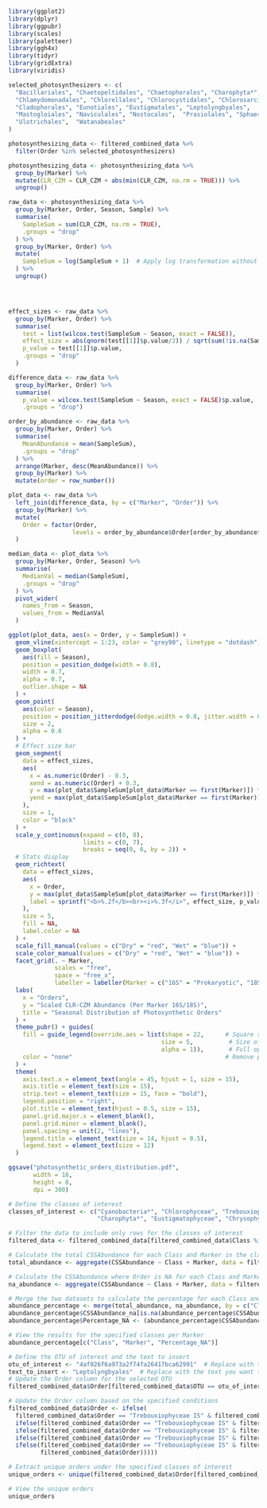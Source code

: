 ```{r}
library(ggplot2)
library(dplyr)
library(ggpubr)
library(scales)
library(paletteer)
library(ggh4x)
library(tidyr)
library(gridExtra)
library(viridis)
```


```{r}
selected_photosynthesizers <- c(
  "Bacillariales", "Chaetopeltidales", "Chaetophorales", "Charophyta*",
  "Chlamydomonadales", "Chlorellales", "Chlorocystidales", "Chlorosarcinales",
  "Cladophorales", "Eunotiales", "Eustigmatales", "Leptolyngbyales",
  "Mastogloiales", "Naviculales", "Nostocales",  "Prasiolales", "Sphaeropleales", "TIS Fam. Coccomyxaceae", "TIS Fam. Leptosiraceae", "Trebouxiales", "Trentepohliales",
  "Ulotrichales",  "Watanabeales"
)

```



```{r}
photosynthesizing_data <- filtered_combined_data %>%
  filter(Order %in% selected_photosynthesizers)

photosynthesizing_data <- photosynthesizing_data %>%
  group_by(Marker) %>%
  mutate(CLR_CZM = CLR_CZM + abs(min(CLR_CZM, na.rm = TRUE))) %>%
  ungroup()
```


```{r}
raw_data <- photosynthesizing_data %>%
  group_by(Marker, Order, Season, Sample) %>%
  summarise(
    SampleSum = sum(CLR_CZM, na.rm = TRUE),
    .groups = "drop"
  ) %>%
  group_by(Marker, Order) %>%
  mutate(
    SampleSum = log(SampleSum + 1)  # Apply log transformation without max scaling
  ) %>%
  ungroup()




effect_sizes <- raw_data %>%
  group_by(Marker, Order) %>%
  summarise(
    test = list(wilcox.test(SampleSum ~ Season, exact = FALSE)),
    effect_size = abs(qnorm(test[[1]]$p.value/2)) / sqrt(sum(!is.na(SampleSum))),
    p_value = test[[1]]$p.value,
    .groups = "drop"
  ) 

difference_data <- raw_data %>%
  group_by(Marker, Order) %>%
  summarise(
    p_value = wilcox.test(SampleSum ~ Season, exact = FALSE)$p.value,
    .groups = "drop")

order_by_abundance <- raw_data %>%
  group_by(Marker, Order) %>%
  summarise(
    MeanAbundance = mean(SampleSum),
    .groups = "drop"
  ) %>%
  arrange(Marker, desc(MeanAbundance)) %>%
  group_by(Marker) %>%
  mutate(order = row_number())

plot_data <- raw_data %>%
  left_join(difference_data, by = c("Marker", "Order")) %>%
  group_by(Marker) %>%
  mutate(
    Order = factor(Order, 
                  levels = order_by_abundance$Order[order_by_abundance$Marker == first(Marker)])
  )

median_data <- plot_data %>%
  group_by(Marker, Order, Season) %>%
  summarise(
    MedianVal = median(SampleSum),
    .groups = "drop"
  ) %>%
  pivot_wider(
    names_from = Season,
    values_from = MedianVal
  )
```


```{r}
ggplot(plot_data, aes(x = Order, y = SampleSum)) +
  geom_vline(xintercept = 1:23, color = "grey90", linetype = "dotdash") +
  geom_boxplot(
    aes(fill = Season),
    position = position_dodge(width = 0.8),
    width = 0.7,
    alpha = 0.7,
    outlier.shape = NA
  ) +
  geom_point(
    aes(color = Season),
    position = position_jitterdodge(dodge.width = 0.8, jitter.width = 0.1),
    size = 2,
    alpha = 0.6
  ) +
  # Effect size bar
  geom_segment(
    data = effect_sizes,
    aes(
      x = as.numeric(Order) - 0.3,
      xend = as.numeric(Order) + 0.3,
      y = max(plot_data$SampleSum[plot_data$Marker == first(Marker)]) * 1.1,
      yend = max(plot_data$SampleSum[plot_data$Marker == first(Marker)]) * 1.1
    ),
    size = 1,
    color = "black"
  ) +
  scale_y_continuous(expand = c(0, 0), 
                     limits = c(0, 7),
                     breaks = seq(0, 6, by = 2)) +
  # Stats display
  geom_richtext(
    data = effect_sizes,
    aes(
      x = Order,
      y = max(plot_data$SampleSum[plot_data$Marker == first(Marker)]) * 1.15,
      label = sprintf("<b>%.2f</b><br><i>%.3f</i>", effect_size, p_value)
    ),
    size = 5,
    fill = NA,
    label.color = NA
  ) +
  scale_fill_manual(values = c("Dry" = "red", "Wet" = "blue")) +
  scale_color_manual(values = c("Dry" = "red", "Wet" = "blue")) +
  facet_grid(. ~ Marker, 
             scales = "free", 
             space = "free_x",
             labeller = labeller(Marker = c("16S" = "Prokaryotic", "18S" = "Eukaryotic"))) +
  labs(
    x = "Orders",
    y = "Scaled CLR-CZM Abundance (Per Marker 16S/18S)",
    title = "Seasonal Distribution of Photosynthetic Orders"
  ) +
  theme_pubr() + guides(
    fill = guide_legend(override.aes = list(shape = 22,      # Square shape
                                           size = 5,          # Size of square
                                           alpha = 1)),       # Full opacity
    color = "none"                                           # Remove point legend
  ) +
  theme(
    axis.text.x = element_text(angle = 45, hjust = 1, size = 15),
    axis.title = element_text(size = 15),
    strip.text = element_text(size = 15, face = "bold"),
    legend.position = "right",
    plot.title = element_text(hjust = 0.5, size = 15),
    panel.grid.major.x = element_blank(),
    panel.grid.minor = element_blank(),
    panel.spacing = unit(2, "lines"),
    legend.title = element_text(size = 14, hjust = 0.5),
    legend.text = element_text(size = 12)
  )

ggsave("photosynthetic_orders_distribution.pdf", 
       width = 18,
       height = 8,
       dpi = 300)


```

```{r}
# Define the classes of interest
classes_of_interest <- c("Cyanobacteria*", "Chlorophyceae", "Trebouxiophyceae", "Ulvophyceae",
                         "Charophyta*", "Eustigmatophyceae", "Chrysophyceae", "Bacillariophyceae")

# Filter the data to include only rows for the classes of interest
filtered_data <- filtered_combined_data[filtered_combined_data$Class %in% classes_of_interest, ]

# Calculate the total CSSAbundance for each Class and Marker in the classes of interest
total_abundance <- aggregate(CSSAbundance ~ Class + Marker, data = filtered_data, sum, na.rm = TRUE)

# Calculate the CSSAbundance where Order is NA for each Class and Marker in the classes of interest
na_abundance <- aggregate(CSSAbundance ~ Class + Marker, data = filtered_data[is.na(filtered_data$Order), ], sum, na.rm = TRUE)

# Merge the two datasets to calculate the percentage for each Class and Marker
abundance_percentage <- merge(total_abundance, na_abundance, by = c("Class", "Marker"), all.x = TRUE, suffixes = c("_total", "_na"))
abundance_percentage$CSSAbundance_na[is.na(abundance_percentage$CSSAbundance_na)] <- 0
abundance_percentage$Percentage_NA <- (abundance_percentage$CSSAbundance_na / abundance_percentage$CSSAbundance_total) * 100

# View the results for the specified classes per Marker
abundance_percentage[c("Class", "Marker", "Percentage_NA")]


```

```{r}
# Define the OTU of interest and the text to insert
otu_of_interest <- "4af026f6a973a2f74fa26417bca62991"  # Replace with the OTU you want to select
text_to_insert <- "Leptolyngbyales"  # Replace with the text you want to insert in the Order column
# Update the Order column for the selected OTU
filtered_combined_data$Order[filtered_combined_data$OTU == otu_of_interest] <- text_to_insert

```

```{r}
# Update the Order column based on the specified conditions
filtered_combined_data$Order <- ifelse(
  filtered_combined_data$Order == "Trebouxiophyceae IS" & filtered_combined_data$Genus == "Coccomyxa", "TIS Fam. Coccomyxaceae",
  ifelse(filtered_combined_data$Order == "Trebouxiophyceae IS" & filtered_combined_data$Genus == "Elliptochloris", "Prasiolales",
  ifelse(filtered_combined_data$Order == "Trebouxiophyceae IS" & filtered_combined_data$Genus == "Leptosira", "TIS Fam. Leptosiraceae",
  ifelse(filtered_combined_data$Order == "Trebouxiophyceae IS" & filtered_combined_data$Genus == "Xylochloris", "Trebouxiales",
  ifelse(filtered_combined_data$Order == "Trebouxiophyceae IS" & filtered_combined_data$Genus == "Coenocystis", "Sphaeropleales",
         filtered_combined_data$Order)))))

```

```{r}
# Extract unique orders under the specified classes of interest
unique_orders <- unique(filtered_combined_data$Order[filtered_combined_data$Class %in% classes_of_interest])

# View the unique orders
unique_orders

```

